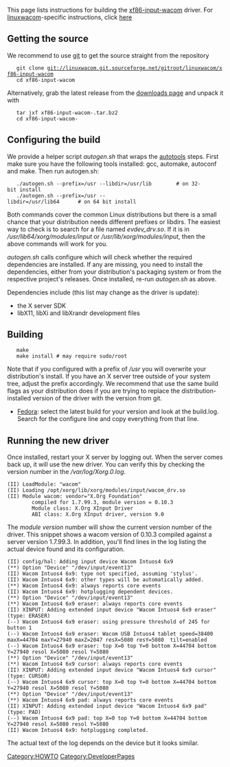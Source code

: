 This page lists instructions for building the [[xf86-input-wacom]] driver.
For [[linuxwacom]]-specific instructions, click [[Building linuxwacom|here]]

== Getting the source ==
We recommend to use [[Using Git|git]] to get the source straight from the repository
    git clone git://linuxwacom.git.sourceforge.net/gitroot/linuxwacom/xf86-input-wacom
    cd xf86-input-wacom

Alternatively, grab the latest release from the [https://sourceforge.net/projects/linuxwacom/files/xf86-input-wacom/ downloads page] and unpack it with
    tar jxf xf86-input-wacom-<version number>.tar.bz2
    cd xf86-input-wacom-<version-number>

== Configuring the build ==
We provide a helper script ''autogen.sh'' that wraps the [http://en.wikipedia.org/wiki/GNU_build_system autotools] steps.
First make sure you have the following tools installed: gcc, automake, autoconf and make.
Then run autogen.sh:

    ./autogen.sh --prefix=/usr --libdir=/usr/lib        # on 32-bit install
    ./autogen.sh --prefix=/usr --libdir=/usr/lib64      # on 64 bit install

Both commands cover the common Linux distributions but there is a small chance
that your distribution needs different prefixes or libdirs. The easiest way to
check is to search for a file named ''evdev_drv.so''. If it is in
''/usr/lib64/xorg/modules/input'' or ''/usr/lib/xorg/modules/input'', then the
above commands will work for you.

''autogen.sh'' calls configure which will check whether the required
dependencies are installed. If any are missing, you need to install the
dependencies, either from your distribution's packaging system or from the
respective project's releases. Once installed, re-run ''autogen.sh'' as above.

Dependencies include (this list may change as the driver is update):
* the X server SDK
* libX11, libXi and libXrandr development files

== Building ==
    make
    make install # may require sudo/root

Note that if you configured with a prefix of ''/usr'' you will overwrite your
distribution's install. If you have an X server tree outside of your system
tree, adjust the prefix accordingly.
We recommend that  use the same build flags as your distribution does if you
are trying to replace the distribution-installed version of the driver with the
version from git.

* [http://koji.fedoraproject.org/koji/packageinfo?packageID=9537 Fedora]: select the latest build for your version and look at the build.log. Search for the configure line and copy everything from that line. 

== Running the new driver ==
Once installed, restart your X server by logging out. When the server comes back up, it will use the new driver. You can verify this by checking the version number in the ''/var/log/Xorg.0.log''.

<pre>
(II) LoadModule: "wacom"
(II) Loading /opt/xorg/lib/xorg/modules/input/wacom_drv.so
(II) Module wacom: vendor="X.Org Foundation"
        compiled for 1.7.99.3, module version = 0.10.3
        Module class: X.Org XInput Driver
        ABI class: X.Org XInput driver, version 9.0
</pre>

The ''module version'' number will show the current version number of the
driver. This snippet shows a wacom version of 0.10.3 compiled against a server
version 1.7.99.3. In addition, you'll find lines in the log listing the actual
device found and its configuration. 

<pre>
(II) config/hal: Adding input device Wacom Intuos4 6x9
(**) Option "Device" "/dev/input/event13"
(II) Wacom Intuos4 6x9: type not specified, assuming 'stylus'.
(II) Wacom Intuos4 6x9: other types will be automatically added.
(**) Wacom Intuos4 6x9: always reports core events
(II) Wacom Intuos4 6x9: hotplugging dependent devices.
(**) Option "Device" "/dev/input/event13"
(**) Wacom Intuos4 6x9 eraser: always reports core events
(II) XINPUT: Adding extended input device "Wacom Intuos4 6x9 eraser" (type: ERASER)
(--) Wacom Intuos4 6x9 eraser: using pressure threshold of 245 for button 1
(--) Wacom Intuos4 6x9 eraser: Wacom USB Intuos4 tablet speed=38400 maxX=44704 maxY=27940 maxZ=2047 resX=5080 resY=5080  tilt=enabled
(--) Wacom Intuos4 6x9 eraser: top X=0 top Y=0 bottom X=44704 bottom Y=27940 resol X=5080 resol Y=5080
(**) Option "Device" "/dev/input/event13"
(**) Wacom Intuos4 6x9 cursor: always reports core events
(II) XINPUT: Adding extended input device "Wacom Intuos4 6x9 cursor" (type: CURSOR)
(--) Wacom Intuos4 6x9 cursor: top X=0 top Y=0 bottom X=44704 bottom Y=27940 resol X=5080 resol Y=5080
(**) Option "Device" "/dev/input/event13"
(**) Wacom Intuos4 6x9 pad: always reports core events
(II) XINPUT: Adding extended input device "Wacom Intuos4 6x9 pad" (type: PAD)
(--) Wacom Intuos4 6x9 pad: top X=0 top Y=0 bottom X=44704 bottom Y=27940 resol X=5080 resol Y=5080
(II) Wacom Intuos4 6x9: hotplugging completed.
</pre>

The actual text of the log depends on the device but it looks similar. 

[[Category:HOWTO]]
[[Category:DeveloperPages]]